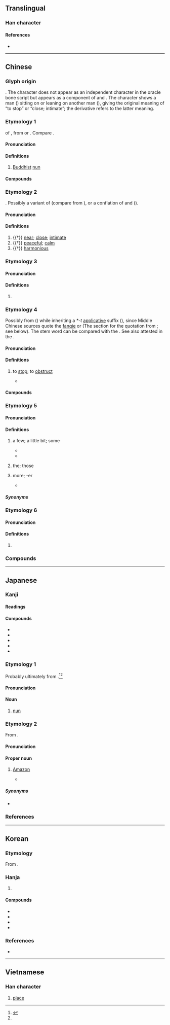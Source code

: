 {{character info}}
==Translingual==
{{stroke order|type=animate}}

===Han character===
{{Han char|rn=44|rad=尸|as=02|sn=5|four=77211|canj=SP|ids=⿸尸匕}}

====References====
* {{Han ref|kx=0300.030|dkj=07635|dj=0596.010|hdz=20965.040|uh=5C3C|ud=23612|bh=A5A7|bd=42407}}

----

==Chinese==

===Glyph origin===
{{Han etyl}}
{{liushu|ic}}. The character does not appear as an independent character in the oracle bone script but appears as a component of {{zh-l|*𢓚}} and {{zh-l|*秜}}. The character shows a man ({{zh-l|*尸}}) sitting on or leaning on another man ({{zh-l|*匕}}), giving the original meaning of “to stop” or “close; intimate”; the derivative {{zh-l|*昵}} refers to the latter meaning.

===Etymology 1===
{{zh-forms}}
{{clipping|zh}} of {{zh-l|比丘尼}}, from {{der|zh|sa|भिक्षुणी||[[female]] [[beggar]]}} or {{der|zh|pi|bhikkhunī||[[female]] [[beggar]]}}. Compare {{cog|sa|भिक्षु||[[beggar]]}}.

====Pronunciation====
{{zh-pron
|m=ní
|m-s=nyi2
|c=nei4,nai4
|c_note=nai4 - vernacular variant
|c-t=nai3
|g=nyi4
|h=pfs=nì;gd=ni2
|j=ni1
|md=nà̤
|mn=ml,tp,tn,tc,lk,sx,yl:nî/qz,kh,tn,hc,lk,km,mg:lî/tp,mg:lûi
|mn_note=lûi - used in {{zh-l|*尼姑}}
|mn-t=ni5
|w=3nyi
|x=nyi2
|mc=y
|cat=n,a,pn
}}

====Definitions====
{{zh-hanzi}}

# [[Buddhist]] [[nun]]

====Compounds====
{{zh-der|尼姑|尼姑庵|尼僧|僧尼|尼庵|比丘尼}}

===Etymology 2===
{{zh-forms}}
{{unk|zh}}. Possibly a variant of {{och-l|邇|near}} (compare {{cog|cmn|-}} {{zh-l|你}} from {{och-l|爾}}), or a conflation of {{och-l|邇|near}} and {{och-l|昵}} ({{zh-ref|Schuessler, 2007}}).

====Pronunciation====
{{zh-pron
|m=ní,nì
|c=nei4
|mc=y
|oc=3,y
|dial=n
|cat=a
}}

====Definitions====
{{zh-hanzi}}

# {{†}} [[near]]; [[close]]; [[intimate]]
# {{†}} [[peaceful]]; [[calm]]
# {{†}} [[harmonious]]

===Etymology 3===
{{zh-forms}}
{{rfe|zh}}

====Pronunciation====
{{zh-pron
|m=Ní
|c=nei4
|mc=y
|oc=
|dial=n
|cat=pn
}}

====Definitions====
{{zh-hanzi}}

# {{surname|zh}}

===Etymology 4===
{{zh-forms}}
Possibly from {{inh|zh|sit-pro|*m/s-njal|t=to sleep; to lie down}} ({{zh-ref|Sagart, 2004}}) while inheriting a ''*-t'' [[applicative]] suffix ({{zh-ref|Jacques, 2016a}}), since Middle Chinese sources quote the [[fanqie]] {{lang|zh|[[女]][[乙]]切}} or {{IPAchar|/*ɳit̚/}} (The ''{{w|Jingdian Shiwen}}'' section for the quotation from ''{{w|Mencius (book)|Mencius}}''; see below). The stem word can be compared with the {{cog|bo|ཉལ་པ|t=to lie down; to go to sleep; to dwell}}. See also {{och-l|柅|gloss=stopper}} attested in the ''{{w|I Ching|Zhou Yi}}''.

====Pronunciation====
{{zh-pron
|m=nǐ,nì
|c=nei5,nai6
|oc=1+2,n
|dial=n
|cat=v
}}

====Definitions====
{{zh-hanzi}}

# {{lb|zh|literary}} to [[stop]]; to [[obstruct]]
#* {{zh-x|行{xíng} 或 使 之，止 或 尼{nǐ} 之。行{xíng} 止，非 人 所 能 也。|A man's advancement is effected, it may be, by others, and the stopping him is, it may be, from the efforts of others. But to advance a man or to stop his advance is really beyond the power of other men.|ref=Mencius-L}}

====Compounds====
{{zh-der|阻尼}}

===Etymology 5===
{{zh-forms|alt=乃,倷}}
{{rfe|zh}}

====Pronunciation====
{{zh-pron
|c-t=nai2
|dial=n
|cat=cls
}}

====Definitions====
{{zh-hanzi}}

# {{lb|zh|Taishanese}} a few; a little bit; some
#* {{zh-x|該尼|these ones|C-T}}
#* {{zh-x|有 尼 人 認為 台山話 難 過 廣州話。|Some people think Taishanese is harder than Cantonese.|C-T}}
# {{lb|zh|Taishanese}} the; those
# {{lb|zh|Taishanese}} more; -er
#* {{zh-x|廣州話 係 唔 係 難 尼 啊？|Is Cantonese harder?|C-T}}

=====Synonyms=====
{{zh-dial|些}}

===Etymology 6===
{{zh-forms}}

====Pronunciation====
{{zh-pron
|dial=n
|cat=pref
}}
{{rfp|zh}}

====Definitions====
{{zh-hanzi}}

# {{lb|zh|Leizhou Min}} {{n-g|Prefix in non-face-to-face kinship terms.}}

===Compounds===
{{zh-der|fold=1|尼泊爾|尼古丁|尼加拉瓜|尼龍|尼日爾|尼日利亞|毛里塔尼亞|尼采|尼安德塔人|尼站|尼童子|多明尼加|多米尼克|坦尚尼亞|尼斯信條|不列塔尼|尼羅河|愛沙尼亞|愛奧尼亞|尼父|師尼|印尼|仲尼|尼壇|尼日|布爾哥尼|哈尼族|分尼|威尼斯|宣尼|亞美尼亞|突尼西亞|比基尼|比基尼島|突尼斯|波士尼亞|提舍尼|盤尼西林|白尼羅河|摩尼教|溫尼伯|牟尼|毗尼日用|陀羅尼|阿多尼斯|鐵達尼號|腓尼基人|藍尼羅河|葉尼塞河|馬尼拉|馬尼拉麻|額爾德尼|陀羅尼被|阿尼林|阿摩尼亞|釋迦牟尼|邁錫尼城|羅馬尼亞|腓尼基|尼瑪|阿富汗尼|貝貝羅尼|腓尼基字母|梅拉尼婭|史撥尼克:si2 but6 nei4 hak1|斯普特尼克|迪士尼|泰坦尼克|尼雅|維吉尼亞|尼祿|哈尼喀塔木}}

{{zh-cat|Buddhism}}

----

==Japanese==

===Kanji===
{{ja-kanji|grade=c|rs=尸02}}

====Readings====
{{ja-readings
|goon=に, ねい
|kanon=じ, でい
|kun=あま-
}}

====Compounds====
* {{ja-r|尼%君|あま%ぎみ|[[honorific]] term of [[address]] for a [[nun]] of high social [[standing]]}}
* {{ja-r|尼%御%前|あま% ご%ぜん|[[honorific]] term of [[address]] for a [[nun]]}}
* {{ja-r|尼%寺|あま%でら|a [[Buddhist]] [[temple]] at which [[nun]]s live; a [[Christian]] [[convent]] or [[nunnery]]}}
* {{ja-r|尼%法%師|あま% ほう%し|an [[ordained]] [[Buddhist]] [[nun]]}}
* {{ja-r|尼%僧|に%そう|a [[sister]]: a [[Buddhist]] or [[Christian]] [[nun]]}}

===Etymology 1===
{{ja-kanjitab|yomi=k|あま}}

Probably ultimately from {{der|ja|pi|amma||[[mother]]; [[woman]]}}.<ref name="KDJ">{{R:Kokugo Dai Jiten}}</ref><ref name="DJR"/>

====Pronunciation====
{{ja-pron|あま|acc=1|acc_ref=DJR|acc2=0|acc2_ref=DJR}}

====Noun====
{{ja-noun|あま}}

# [[nun]]

===Etymology 2===
{{ja-kanjitab|yomi=k|あま}}

From {{clipping|ja|アマゾン|tr=Amazon|t=Amazon.com Inc}}.

====Pronunciation====
{{ja-pron|あま}}

====Proper noun====
{{ja-pos|proper|あま}}

# {{lb|ja|internet slang}} [[Amazon]] {{q|Amazon.com Inc}}
#* {{quote-web|ja|url=https://twitter.com/hikaru_yamikage/status/1207963565841211392|date=2019-12-19|author={{lj|闇陰ひかる@騎士団長兼任提督}}|work=Twitter}}
#*: {{ja-usex
|あ、空%戦アルト売ってる（´・ω・`）でも明日%'''尼'''から届くから
|^あ、くう%せん-^アルト うってる（´・ω・`）でも あす% '''^あま''' から とどく から
|Ah, aerial combat version of Alt is sold :( but I'll get it from '''Amazon''' tomorrow
}}

=====Synonyms=====
* {{ja-r|密%林|みつ%りん}}

===References===
<references/>

----

==Korean==

===Etymology===
From {{der|ko|ltc|-}} {{ltc-l|尼|id=1}}. {{hanja-hunmong|니|ni|人類#중02B}}

===Hanja===
{{ko-hanja-search}}
{{ko-hanja|[[여승]]|니||이}}

# {{hanja form of|[[니]]/[[이]]|a Buddhist nun}}

====Compounds====
{{der-top|Compounds}}
* {{ko-l|^인니|印尼}}
* {{ko-l|이승|尼僧}}
* {{ko-l|비구니|比丘尼}}
* {{ko-l|^석가모니|釋迦牟尼}}
{{der-bottom}}

===References===
* {{R:hanjadoc|2652}}

----

==Vietnamese==

===Han character===
{{vi-readings|reading=ni, này, nê, nơi, nầy, nì|rs=尸02}}

# [[place#Noun|place]]